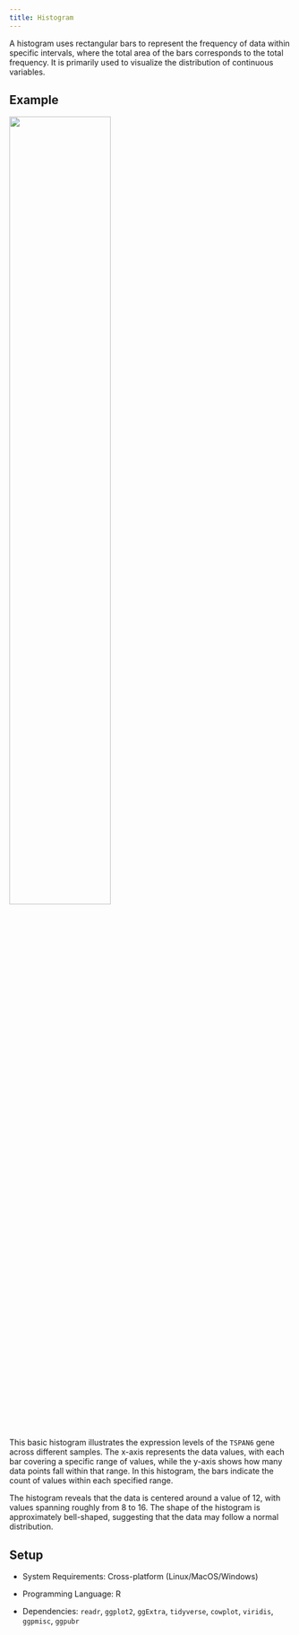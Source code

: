 ```yaml
---
title: Histogram
---
```


A histogram uses rectangular bars to represent the frequency of data within specific intervals, where the total area of the bars corresponds to the total frequency. It is primarily used to visualize the distribution of continuous variables.

## Example

![](images/Histogram_demo.png){fig-alt="Histogram DEMO" fig-align="center" width="60%"}

This basic histogram illustrates the expression levels of the `TSPAN6` gene across different samples. The x-axis represents the data values, with each bar covering a specific range of values, while the y-axis shows how many data points fall within that range. In this histogram, the bars indicate the count of values within each specified range.

The histogram reveals that the data is centered around a value of 12, with values spanning roughly from 8 to 16. The shape of the histogram is approximately bell-shaped, suggesting that the data may follow a normal distribution.

## Setup

-   System Requirements: Cross-platform (Linux/MacOS/Windows)

-   Programming Language: R

-   Dependencies: `readr`, `ggplot2`, `ggExtra`, `tidyverse`, `cowplot`, `viridis`, `ggpmisc`, `ggpubr`
